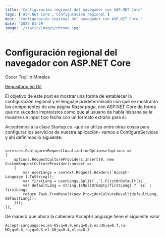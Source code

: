 ```yaml
---
title: 'Configuración regional del navegador con ASP.NET Core'
tags: ['ASP.NET Core','Configuración regional']
desc: 'Configuración regional del navegador con ASP.NET Core.'
date: '2022-01-29'
image: '/static/images/chrome.jpg'
---
```

# Configuración regional del navegador con ASP.NET Core

Oscar Trujillo Morales

[Repositorio en Git](https://github.com/oscartmxpgit/TravelingHabana)

El objetivo de este post es mostrar una forma de establecer la configuración regional y el lenguaje predeterminado con que se mostrarán los componentes de una página *Razor page*, con ASP.NET Core de forma que no sucedan imprevistos como que al usuario de habla hispana se le muestre un input tipo fecha con un formato extraño para él.

Accedemos a la clase Startup.cs -que se utiliza entre otras cosas para configurar los servicios de nuestra aplicación- vamos a ConfigureServices y ahí definimos lo siguiente:

```

services.Configure<RequestLocalizationOptions>(options =>
{
    options.RequestCultureProviders.Insert(0, new CustomRequestCultureProvider(context =>
    {
        var userLangs = context.Request.Headers[`Accept-Language`].ToString();
        var firstLang = userLangs.Split(`,`).FirstOrDefault();
        var defaultLang = string.IsNullOrEmpty(firstLang) ? `es` : firstLang;
        return Task.FromResult(new ProviderCultureResult(defaultLang, defaultLang));
    }));
});
```

De manera que ahora la cabecera Accept-Language tiene el siguiente valor

```
Accept-Language:es,en-US;q=0.9,en;q=0.8,es-US;q=0.7,ru-MD;q=0.6,ru;q=0.5,el-GR;q=0.4,el;q=0.3

```
